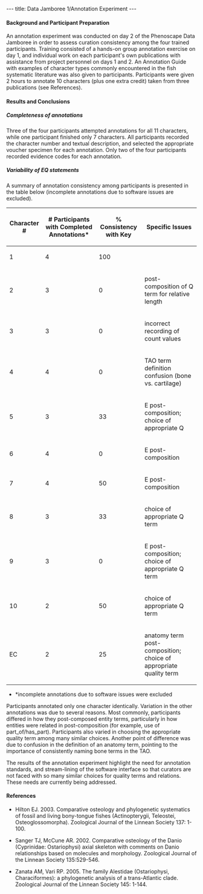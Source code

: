 ---
title: Data Jamboree 1/Annotation Experiment
---

====Background and Participant Preparation====

An annotation experiment was conducted on day 2 of the Phenoscape Data Jamboree in order to assess curation consistency among the four trained participants.  Training consisted of a hands-on group annotation exercise on day 1, and individual work on each participant's own publications with assistance from project personnel on days 1 and 2. An Annotation Guide with examples of character types commonly encountered in the fish systematic literature was also given to participants.  Participants were given 2 hours to annotate 10 characters (plus one extra credit) taken from three publications (see References).

====Results and Conclusions====

=====Completeness of annotations=====
Three of the four participants attempted annotations for all 11 characters, while one participant finished only 7 characters. All participants recorded the character number and textual description, and selected the appropriate voucher specimen for each annotation. Only two of the four participants recorded evidence codes for each annotation.

=====Variability of EQ statements=====
A summary of annotation consistency among participants is presented in the table below (incomplete annotations due to software issues are excluded).


{| border="1" cellspacing="0" cellpadding="3"
! Character #
! # Participants with 
Completed Annotations*
! % Consistency with Key
! Specific Issues
|-
| 1 || 4 || 100 || 
|-
| 2 || 3 || 0  || post-composition of Q term for relative length
|-
| 3 || 3 || 0  || incorrect recording of count values
|-
| 4 || 4 || 0  || TAO term definition confusion (bone vs. cartilage)
|-
| 5 || 3 || 33  || E post-composition; choice of appropriate Q
|-
| 6 || 4 || 0  || E post-composition
|-
| 7 || 4 || 50  || E post-composition
|-
| 8 || 3 || 33  || choice of appropriate Q term
|-
| 9 || 3 || 0  || E post-composition; choice of appropriate Q term
|-
| 10 || 2 || 50  ||  choice of appropriate Q term
|-
| EC || 2 || 25  || anatomy term post-composition; choice of appropriate quality term
|}
* *incomplete annotations due to software issues were excluded


Participants annotated only one character identically. Variation in the other annotations was due to several reasons.  Most commonly, participants differed in how they post-composed entity terms, particularly in how entities were related in post-composition (for example, use of part_of/has_part).  Participants also varied in choosing the appropriate quality term among many similar choices.  Another point of difference was due to confusion in the definition of an anatomy term, pointing to the importance of consistently naming bone terms in the TAO.  

The results of the annotation experiment highlight the need for annotation standards, and stream-lining of the software interface so that curators are not faced with so many similar choices for quality terms and relations.  These needs are currently being addressed.  

====References====

*Hilton EJ. 2003. Comparative osteology and phylogenetic systematics of fossil and living bony-tongue fishes (Actinopterygii, Teleostei, Osteoglossomorpha). Zoological Journal of the Linnean Society 137: 1-100.

*Sanger TJ, McCune AR. 2002. Comparative osteology of the Danio (Cyprinidae: Ostariophysi) axial skeleton with comments on Danio relationships based on molecules and morphology. Zoological Journal of the Linnean Society 135:529-546.

*Zanata AM, Vari RP. 2005. The family Alestidae (Ostariophysi, Characiformes): a phylogenetic analysis of a trans-Atlantic clade. Zoological Journal of the Linnean Society 145: 1-144.